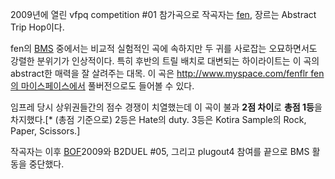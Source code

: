 {{{#!html
<iframe width="480" height="360" src="http://www.youtube.com/embed/wsITMaEp78E" frameborder="0" allowfullscreen></iframe>
}}}

'''{{{#red (BGA 후반 반짝임 주의)}}}'''

2009년에 열린 vfpq competition #01 참가곡으로 작곡자는 [[fen]], 장르는 Abstract Trip Hop이다.

fen의 [[BMS]] 중에서는 비교적 실험적인 곡에 속하지만 두 귀를 사로잡는 오묘하면서도 강렬한 분위기가 인상적이다. 특히 후반의 트릴 배치로 대변되는 하이라이트는 이 곡의 abstract한 매력을 잘 살려주는 대목. 이 곡은 [[http://www.myspace.com/fenflr fen의 마이스페이스]]에서 풀버전으로도 들어볼 수 있다.

임프레 당시 상위권들간의 점수 경쟁이 치열했는데 이 곡이 불과 '''2점 차이'''로 '''총점 1등'''을 차지했다.[* (총점 기준으로) 2등은 Hate의 duty. 3등은 Kotira Sample의 Rock, Paper, Scissors.]

작곡자는 이후 [[BOF]]2009와 B2DUEL #05, 그리고 plugout4 참여를 끝으로 BMS 활동을 중단했다.
